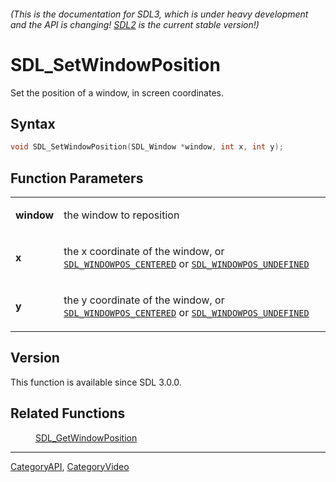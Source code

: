 ====== (This is the documentation for SDL3, which is under heavy development and the API is changing! [https://wiki.libsdl.org/ SDL2] is the current stable version!) ======
= SDL_SetWindowPosition =

Set the position of a window, in screen coordinates.

== Syntax ==

<syntaxhighlight lang='c'>
void SDL_SetWindowPosition(SDL_Window *window, int x, int y);
</syntaxhighlight>

== Function Parameters ==

{|
|'''window'''
|the window to reposition
|-
|'''x'''
|the x coordinate of the window, or <code>[[SDL_WINDOWPOS_CENTERED]]</code> or <code>[[SDL_WINDOWPOS_UNDEFINED]]</code>
|-
|'''y'''
|the y coordinate of the window, or <code>[[SDL_WINDOWPOS_CENTERED]]</code> or <code>[[SDL_WINDOWPOS_UNDEFINED]]</code>
|}

== Version ==

This function is available since SDL 3.0.0.

== Related Functions ==

:[[SDL_GetWindowPosition]]

----
[[CategoryAPI]], [[CategoryVideo]]


